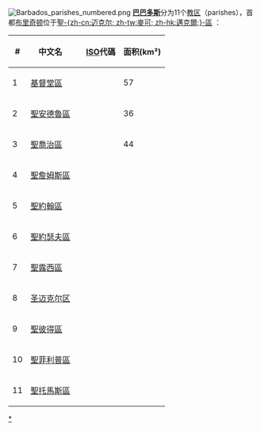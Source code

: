 {{NoteTA
|G1=Country
|1=zh-cn:圣迈克尔区; zh-hk:聖米高區; zh-tw:聖麥可教區
|2=zh-hk:聖占士區; zh-tw:聖詹姆斯區
}}

[[File:Barbados_parishes_numbered.png|right]]
'''[[巴巴多斯|巴巴多斯]]'''分为11个[[教区|教区]]（parishes），首都[[布里奇顿|布里奇顿]]位于[[聖邁克爾區_(巴巴多斯)|聖-{zh-cn:迈克尔; zh-tw:麥可; zh-hk:邁克爾;}-區]] ：

{| class="wikitable" 
|- 
!# !!中文名!!{{lang|en|Parish}} !![[ISO_3166-2|ISO]]代碼 !!面积(km²)
|-
|1 ||[[基督堂區|基督堂區]] ||{{lang|en|Christ Church}} ||{{lang|en|BB-C}} || 57
|-
|2 ||[[聖安德魯區_(巴巴多斯)|聖安德魯區]] ||{{lang|en|Saint Andrew}} ||{{lang|en|BB-A}}|| 36
|-
|3 ||[[聖喬治區_(巴貝多)|聖喬治區]] ||{{lang|en|Saint George}} ||{{lang|en|BB-G}}|| 44
|-
|4 ||[[聖詹姆斯區_(巴貝多)|聖詹姆斯區]] ||{{lang|en|Saint James}} ||{{lang|en|BB-S}}||
|-
|5 ||[[聖約翰區_(巴貝多)|聖約翰區]] ||{{lang|en|Saint John}} ||{{lang|en|BB-J}}||
|-
|6 ||[[聖約瑟夫區_(巴巴多斯)|聖約瑟夫區]] ||{{lang|en|Saint Joseph}} ||{{lang|en|BB-O}}||
|-
|7 ||[[聖露西區|聖露西區]] ||{{lang|en|Saint Lucy}} ||{{lang|en|BB-L}}||
|-
|8 ||[[圣迈克尔区|圣迈克尔区]]  ||{{lang|en|Saint Michael}} ||{{lang|en|BB-M}}||
|-
|9 ||[[聖彼得區_(巴貝多)|聖彼得區]] ||{{lang|en|Saint Peter}} ||{{lang|en|BB-E}}||
|-
|10 ||[[聖菲利普區_(巴巴多斯)|聖菲利普區]] ||{{lang|en|Saint Philip}} ||{{lang|en|BB-P}}||
|-
|11 ||[[聖托馬斯區_(巴巴多斯)|聖托馬斯區]] ||{{lang|en|Saint Thomas}} ||{{lang|en|BB-T}}||
|}
{{clear}}

{{美洲题目|行政区划}}
{{Parishes of Barbados}}

[[Category:巴巴多斯行政区划|*]]